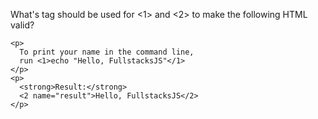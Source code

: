 What's tag should be used for <H>\<1></H>
and <H>\<2></H> to make the following HTML valid?

```html-derivative
<p>
  To print your name in the command line,
  run <1>echo "Hello, FullstacksJS"</1>
</p>
<p>
  <strong>Result:</strong>
  <2 name="result">Hello, FullstacksJS</2>
</p>
```

